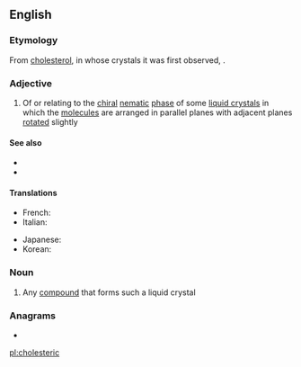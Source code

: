==English==

===Etymology===
From [[cholesterol]], in whose crystals it was first observed, {{suffix|en||ic}}.

===Adjective===
{{en-adj}}

# {{lb|en|physics}} Of or relating to the [[chiral]] [[nematic]] [[phase]] of some [[liquid crystal]]s in which the [[molecule]]s are arranged in parallel planes with adjacent planes [[rotated]] slightly

====See also====
* {{l|en|nematic}}
* {{l|en|smectic}}

====Translations====
{{trans-top|relating to chiral nematic phase of crystals}}
* French: {{t+|fr|cholestérique}}
* Italian: {{t|it|colesterico}}
{{trans-mid}}
* Japanese: {{t|ja|コレステリック|tr=koresuterikku}}
* Korean: {{t|ko|콜레스테릭|sc=Hang}}
{{trans-bottom}}

===Noun===
{{en-noun}}

# Any [[compound]] that forms such a liquid crystal

===Anagrams===
* {{l|en|choleretics}}

[[pl:cholesteric]]